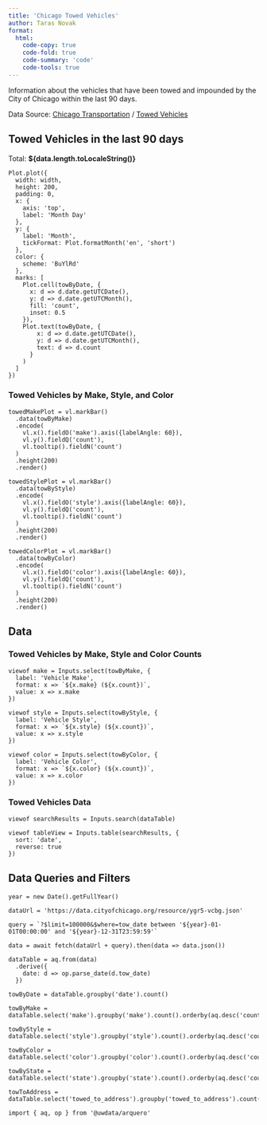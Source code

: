 ```yaml
---
title: 'Chicago Towed Vehicles'
author: Taras Novak
format:
  html:
    code-copy: true
    code-fold: true
    code-summary: 'code'
    code-tools: true
---
```


Information about the vehicles that have been towed and impounded by the City of Chicago within the last 90 days.

Data Source: [Chicago Transportation](https://data.cityofchicago.org/browse?category=Transportation) / [Towed Vehicles](https://data.cityofchicago.org/Transportation/Towed-Vehicles/ygr5-vcbg)


## Towed Vehicles in the last 90 days

Total: **${data.length.toLocaleString()}**

```ojs
Plot.plot({
  width: width,
  height: 200,
  padding: 0,
  x: {
    axis: 'top',
    label: 'Month Day'
  },
  y: {
    label: 'Month',
    tickFormat: Plot.formatMonth('en', 'short')
  },
  color: {
    scheme: 'BuYlRd'
  },
  marks: [
    Plot.cell(towByDate, {
      x: d => d.date.getUTCDate(),
      y: d => d.date.getUTCMonth(),
      fill: 'count',
      inset: 0.5
    }),
    Plot.text(towByDate, {
        x: d => d.date.getUTCDate(),
        y: d => d.date.getUTCMonth(),
        text: d => d.count
      }
    )
  ]
})
```

### Towed Vehicles by Make, Style, and Color

```ojs
towedMakePlot = vl.markBar()
  .data(towByMake)
  .encode(
    vl.x().fieldO('make').axis({labelAngle: 60}),
    vl.y().fieldQ('count'),
    vl.tooltip().fieldN('count')
  )
  .height(200)
  .render()

towedStylePlot = vl.markBar()
  .data(towByStyle)
  .encode(
    vl.x().fieldO('style').axis({labelAngle: 60}),
    vl.y().fieldQ('count'),
    vl.tooltip().fieldN('count')
  )
  .height(200)
  .render()

towedColorPlot = vl.markBar()
  .data(towByColor)
  .encode(
    vl.x().fieldO('color').axis({labelAngle: 60}),
    vl.y().fieldQ('count'),
    vl.tooltip().fieldN('count')
  )
  .height(200)
  .render()
```

## Data

### Towed Vehicles by Make, Style and Color Counts

```ojs
viewof make = Inputs.select(towByMake, {
  label: 'Vehicle Make',
  format: x => `${x.make} (${x.count})`,
  value: x => x.make
})

viewof style = Inputs.select(towByStyle, {
  label: 'Vehicle Style',
  format: x => `${x.style} (${x.count})`,
  value: x => x.style
})

viewof color = Inputs.select(towByColor, {
  label: 'Vehicle Color',
  format: x => `${x.color} (${x.count})`,
  value: x => x.color
})
```

### Towed Vehicles Data

```ojs
viewof searchResults = Inputs.search(dataTable)

viewof tableView = Inputs.table(searchResults, {
  sort: 'date',
  reverse: true
})
```

## Data Queries and Filters

```ojs
year = new Date().getFullYear()

dataUrl = 'https://data.cityofchicago.org/resource/ygr5-vcbg.json'

query = `?$limit=100000&$where=tow_date between '${year}-01-01T00:00:00' and '${year}-12-31T23:59:59'`

data = await fetch(dataUrl + query).then(data => data.json())

dataTable = aq.from(data)
  .derive({
    date: d => op.parse_date(d.tow_date)
  })

towByDate = dataTable.groupby('date').count()

towByMake = dataTable.select('make').groupby('make').count().orderby(aq.desc('count'))

towByStyle = dataTable.select('style').groupby('style').count().orderby(aq.desc('count'))

towByColor = dataTable.select('color').groupby('color').count().orderby(aq.desc('count'))

towByState = dataTable.select('state').groupby('state').count().orderby(aq.desc('count'))

towToAddress = dataTable.select('towed_to_address').groupby('towed_to_address').count().orderby(aq.desc('count'))

import { aq, op } from '@uwdata/arquero'
```
